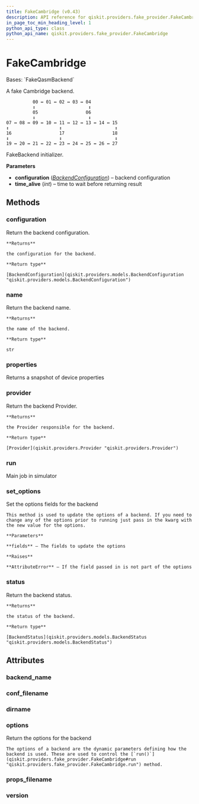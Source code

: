 ```yaml
---
title: FakeCambridge (v0.43)
description: API reference for qiskit.providers.fake_provider.FakeCambridge in qiskit v0.43
in_page_toc_min_heading_level: 1
python_api_type: class
python_api_name: qiskit.providers.fake_provider.FakeCambridge
---
```


# FakeCambridge

<Class id="qiskit.providers.fake_provider.FakeCambridge" isDedicatedPage={true} github="https://github.com/qiskit/qiskit/tree/stable/0.24/qiskit/providers/fake_provider/backends/cambridge/fake_cambridge.py" signature="FakeCambridge" modifiers="class">
  Bases: `FakeQasmBackend`

  A fake Cambridge backend.

  ```text
            00 ↔ 01 ↔ 02 ↔ 03 ↔ 04
            ↕                    ↕
            05                  06
            ↕                    ↕
  07 ↔ 08 ↔ 09 ↔ 10 ↔ 11 ↔ 12 ↔ 13 ↔ 14 ↔ 15
  ↕                   ↕                    ↕
  16                  17                  18
  ↕                   ↕                    ↕
  19 ↔ 20 ↔ 21 ↔ 22 ↔ 23 ↔ 24 ↔ 25 ↔ 26 ↔ 27
  ```

  FakeBackend initializer.

  **Parameters**

  *   **configuration** ([*BackendConfiguration*](qiskit.providers.models.BackendConfiguration "qiskit.providers.models.BackendConfiguration")) – backend configuration
  *   **time\_alive** (*int*) – time to wait before returning result

  ## Methods

  <span id="qiskit-providers-fake-provider-fakecambridge-configuration" />

  ### configuration

  <Function id="qiskit.providers.fake_provider.FakeCambridge.configuration" signature="FakeCambridge.configuration()">
    Return the backend configuration.

    **Returns**

    the configuration for the backend.

    **Return type**

    [BackendConfiguration](qiskit.providers.models.BackendConfiguration "qiskit.providers.models.BackendConfiguration")
  </Function>

  <span id="qiskit-providers-fake-provider-fakecambridge-name" />

  ### name

  <Function id="qiskit.providers.fake_provider.FakeCambridge.name" signature="FakeCambridge.name()">
    Return the backend name.

    **Returns**

    the name of the backend.

    **Return type**

    str
  </Function>

  <span id="qiskit-providers-fake-provider-fakecambridge-properties" />

  ### properties

  <Function id="qiskit.providers.fake_provider.FakeCambridge.properties" signature="FakeCambridge.properties()">
    Returns a snapshot of device properties
  </Function>

  <span id="qiskit-providers-fake-provider-fakecambridge-provider" />

  ### provider

  <Function id="qiskit.providers.fake_provider.FakeCambridge.provider" signature="FakeCambridge.provider()">
    Return the backend Provider.

    **Returns**

    the Provider responsible for the backend.

    **Return type**

    [Provider](qiskit.providers.Provider "qiskit.providers.Provider")
  </Function>

  <span id="qiskit-providers-fake-provider-fakecambridge-run" />

  ### run

  <Function id="qiskit.providers.fake_provider.FakeCambridge.run" signature="FakeCambridge.run(run_input, **kwargs)">
    Main job in simulator
  </Function>

  <span id="qiskit-providers-fake-provider-fakecambridge-set-options" />

  ### set\_options

  <Function id="qiskit.providers.fake_provider.FakeCambridge.set_options" signature="FakeCambridge.set_options(**fields)">
    Set the options fields for the backend

    This method is used to update the options of a backend. If you need to change any of the options prior to running just pass in the kwarg with the new value for the options.

    **Parameters**

    **fields** – The fields to update the options

    **Raises**

    **AttributeError** – If the field passed in is not part of the options
  </Function>

  <span id="qiskit-providers-fake-provider-fakecambridge-status" />

  ### status

  <Function id="qiskit.providers.fake_provider.FakeCambridge.status" signature="FakeCambridge.status()">
    Return the backend status.

    **Returns**

    the status of the backend.

    **Return type**

    [BackendStatus](qiskit.providers.models.BackendStatus "qiskit.providers.models.BackendStatus")
  </Function>

  ## Attributes

  ### backend\_name

  <Attribute id="qiskit.providers.fake_provider.FakeCambridge.backend_name" attributeValue="'fake_cambridge'" />

  ### conf\_filename

  <Attribute id="qiskit.providers.fake_provider.FakeCambridge.conf_filename" attributeValue="'conf_cambridge.json'" />

  ### dirname

  <Attribute id="qiskit.providers.fake_provider.FakeCambridge.dirname" attributeValue="'/home/computertreker/git/qiskit/qiskit/.tox/docs/lib/python3.8/site-packages/qiskit/providers/fake_provider/backends/cambridge'" />

  ### options

  <Attribute id="qiskit.providers.fake_provider.FakeCambridge.options">
    Return the options for the backend

    The options of a backend are the dynamic parameters defining how the backend is used. These are used to control the [`run()`](qiskit.providers.fake_provider.FakeCambridge#run "qiskit.providers.fake_provider.FakeCambridge.run") method.
  </Attribute>

  ### props\_filename

  <Attribute id="qiskit.providers.fake_provider.FakeCambridge.props_filename" attributeValue="'props_cambridge.json'" />

  ### version

  <Attribute id="qiskit.providers.fake_provider.FakeCambridge.version" attributeValue="1" />
</Class>

